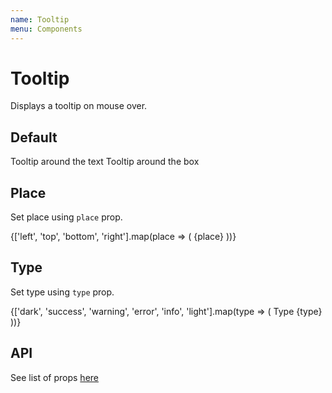 ```yaml
---
name: Tooltip
menu: Components
---
```



# Tooltip

Displays a tooltip on mouse over.

## Default

<Playground>
  <Box display="flex" justifyContent="space-evenly">
    <Box borderRadius={20} border="2px solid #333" p={4} width="max-content">
      <Tooltip tooltip="tooltip">Tooltip around the text</Tooltip>
    </Box>
    <Tooltip tooltip="tooltip">
      <Box borderRadius={20} border="2px solid #333" p={4} width="max-content">
        Tooltip around the box
      </Box>
    </Tooltip>
  </Box>
</Playground>

## Place

Set place using `place` prop.

<Playground>
  <Box display="flex" justifyContent="space-evenly">
    {['left', 'top', 'bottom', 'right'].map(place => (
      <Box key={place} p={2}>
        <Tooltip tooltip="tooltip" place={place}>
          {place}
        </Tooltip>
      </Box>
    ))}
  </Box>
</Playground>

## Type

Set type using `type` prop.

<Playground>
  <Box display="flex" justifyContent="space-between">
    {['dark', 'success', 'warning', 'error', 'info', 'light'].map(type => (
      <Box key={type} p={2}>
        <Tooltip tooltip="tooltip" type={type}>
          Type {type}
        </Tooltip>
      </Box>
    ))}
  </Box>
</Playground>

## API

See list of props [here](https://github.com/wwayne/react-tooltip)
